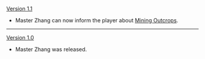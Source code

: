 {{Change History/Header}}
[[Version 1.1]]
*Master Zhang can now inform the player about [[Mining Outcrops]].
----
[[Version 1.0]]
*Master Zhang was released.